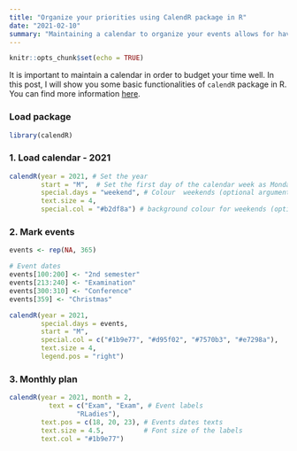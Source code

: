 ```yaml
---
title: "Organize your priorities using CalendR package in R"
date: "2021-02-10"
summary: "Maintaining a calendar to organize your events allows for having more smooth and productive day. In this post, I will show you some basic functionalities in CalendaR package."
---
```


```r
knitr::opts_chunk$set(echo = TRUE)
```

It is important to maintain a calendar in order to budget your time well.  In this post, I will show you some basic functionalities of `calendR` package in R. You can find more information [here](https://r-coder.com/calendar-plot-r/).

### Load package

```r
library(calendR)
```

### 1. Load calendar - 2021

```r
calendR(year = 2021, # Set the year
        start = "M",  # Set the first day of the calendar week as Monday (optional argument)
        special.days = "weekend", # Colour  weekends (optional argument),
        text.size = 4,
        special.col = "#b2df8a") # background colour for weekends (optional arguments)

```


### 2. Mark events

```r
events <- rep(NA, 365)

# Event dates
events[100:200] <- "2nd semester"
events[213:240] <- "Examination"
events[300:310] <- "Conference"
events[359] <- "Christmas" 

calendR(year = 2021,
        special.days = events,
        start = "M", 
        special.col = c("#1b9e77", "#d95f02", "#7570b3", "#e7298a"),
        text.size = 4,
        legend.pos = "right") 
```


### 3. Monthly plan

```r
calendR(year = 2021, month = 2,
          text = c("Exam", "Exam", # Event labels
                 "RLadies"), 
        text.pos = c(18, 20, 23), # Events dates texts 
        text.size = 4.5,          # Font size of the labels
        text.col = "#1b9e77")
```


